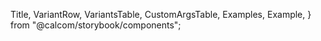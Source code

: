 
  Title,
  VariantRow,
  VariantsTable,
  CustomArgsTable,
  Examples,
  Example,
} from "@calcom/storybook/components";


<Meta title="UI/Navigation/HorizontalTabs" component={HorizontalTabs} />

<Title title="Horizontal Tabs" suffix="Brief" subtitle="Version 1.0 — Last Update: 17 Aug 2023" />

## Definition

The HorizontalTabs component is a user interface element used for displaying a horizontal set of tabs, often employed for navigation or organization purposes within a web application.

## Structure

The HorizontalTabs component is designed to work alongside the HorizontalTabItem component, which represents individual tabs within the tab bar.

  {
    name: "Tab 1",
    href: "?path=/story/ui-navigation-horizontaltabs--horizontal-tabs/tab1",
    disabled: false,
    linkShallow: true,
    linkScroll: true,
    icon: Plus,
  },
  {
    name: "Tab 2",
    href: "?path=/story/ui-navigation-horizontaltabs--horizontal-tabs/tab2",
    disabled: false,
    linkShallow: true,
    linkScroll: true,
    avatar: "Avatar",
  },
  {
    name: "Tab 3",
    href: "?path=/story/ui-navigation-horizontaltabs--horizontal-tabs/tab3",
    disabled: true,
    linkShallow: true,
    linkScroll: true,
  },
];

<CustomArgsTable of={HorizontalTabs} />

<Examples title="Default">
  <Example title="Default">
    <HorizontalTabs
      tabs={[
        {
          name: "tab 1",
          href: "?path=/story/ui-navigation-horizontaltabs--horizontal-tabs/tab1",
        },
      ]}
    />
  </Example>
  <Example title="With avatar">
    <HorizontalTabs
      tabs={[
        {
          name: "Tab 1",
          href: "?path=/story/ui-navigation-horizontaltabs--horizontal-tabs/tab1",
          avatar: "Avatar",
        },
      ]}
    />
  </Example>
  <Example title="With icon">
    <HorizontalTabs
      tabs={[
        {
          name: "Tab 1",
          href: "?path=/story/ui-navigation-horizontaltabs--horizontal-tabs/tab1",
          icon: Plus,
        },
      ]}
    />
  </Example>
  <Example title="Disabled">
    <HorizontalTabs
      tabs={[
        {
          name: "Tab 1",
          href: "?path=/story/ui-navigation-horizontaltabs--horizontal-tabs/tab1",
          disabled: true,
        },
      ]}
    />
  </Example>
</Examples>

## HorizontalTabs Story

<Canvas>
  <Story
    name="Horizontal Tabs"
    args={{
      name: "Tab 1",
      href: "/tab1",
      disabled: false,
      className: "",
      linkShallow: true,
      linkScroll: true,
      icon: "",
      avatar: "",
    }}
    argTypes={{
      name: { control: "text", description: "Tab name" },
      href: { control: "text", description: "Tab link" },
      disabled: { control: "boolean", description: "Whether the tab is disabled" },
      className: { control: "text", description: "Additional CSS class" },
      linkShallow: { control: "boolean", description: "Whether to use shallow links" },
      linkScroll: { control: "boolean", description: "Whether to scroll to links" },
      icon: { control: "text", description: "SVGComponent icon" },
      avatar: { control: "text", description: "Avatar image URL" },
    }}>
    {(...props) => (
      <VariantsTable titles={["Default"]} columnMinWidth={150}>
        <VariantRow>
          <HorizontalTabs tabs={tabs} className="overflow-hidden" actions={<button>Click me</button>} />
        </VariantRow>
      </VariantsTable>
    )}
  </Story>
</Canvas>
